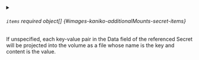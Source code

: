 

<PartialName />



<details className="config-field" data-expandable="true">
<summary>

###### `items` <span className="config-field-required" data-required="false">required</span> <span className="config-field-type">object[]</span> <span className="config-field-default"></span> <span className="config-field-enum"></span> {#images-kaniko-additionalMounts-secret-items}

If unspecified, each key-value pair in the Data field of the referenced Secret will be projected into the volume as a file whose name is the key and content is the value.

</summary>

<PartialItemsreference />


</details>


<PartialDefaultMode />
